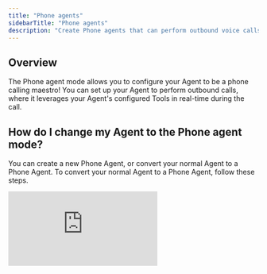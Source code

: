 ```yaml
---
title: "Phone agents"
sidebarTitle: "Phone agents"
description: "Create Phone agents that can perform outbound voice calls"
---
```


## Overview

The Phone agent mode allows you to configure your Agent to be a phone calling maestro\! You can set up your Agent to perform outbound calls, where it leverages your Agent's configured Tools in real-time during the call.

## How do I change my Agent to the Phone agent mode?

You can create a new Phone Agent, or convert your normal Agent to a Phone Agent. To convert your normal Agent to a Phone Agent, follow these steps.

<div style={{ width:"100%",position:"relative" }}>
<iframe src="https://app.supademo.com/embed/cmbipxda278gxsn1r86aiueuu" frameBorder="0" title="How to switch your Agent to Voice Mode" allow="clipboard-write" webkitallowfullscreen="true" mozallowfullscreen="true" allowfullscreen style={{ position:"absolute",top:0,left:0,width:"100%",height:"100%",border:"3px solid #5E43CE",borderRadius:"10px" }} />

</div>

1. Open your Agent, and click 'Advanced' to head to your Advanced Settings
2. Then, click 'Phone Call' on the Agent mode dropdown
3. Then, head to the new 'Phone Mode' section in the sidebar to configure your Settings

<Warning>
  In order for your Agent to work, it'll need to be part of a multi-agent system, where a Parent agent will send it info such as a number to call, info about the customer they're calling, etc. We recommend using a Workforce to do this. 
</Warning>

## Phone Agent settings

### Greeting

#### First message mode

You can configure how the agent behaves at the start of the call. The options to choose from are:

- Agent speaks first with a message generated by the model
- Agent speaks first with a message generated by you
- Agent waits for the user to speak first

#### First message

Set the first thing your Agent says to start the conversation.

#### First message interruptions

You can toggle this on to allow the user to interrupt the agent's first message

### Outbound phone number

You can select a phone number provider and configure your outbound phone number.

There are three options available:

### Provided by Relevance

You can pick a phone number provided by Relevance AI.

### Twilio

If you have integrated Twilio in 'Integrations & App Keys', you can select a Twilio phone number.

### Based on country code

Your Phone Agent will automatically select the appropriate phone number based on the country code of the number it is calling. Configure mappings for specific countries, and set a default fallback for all other numbers.

## Voice and transcription

### Voice provider

Pick the service powering your Agent's voice on calls. We support ElevenLabs only currently.

### Voice model

Select the voice model your Agent will use when speaking

### Agent voice

Select the voice your Agent will use when speaking

### Voice speed

Adjust the speaking speed of the agent's voice

### Background sound

Add a background sound to the call

### Transcriber provider

Select the service for speech recognition. We support Deepgram only currently.

### Transcriber model

Select the model for speech recognition

### Transcriber language

Select the language for speech recognition

### Background denoising

Enable background noise reduction while the user is speaking

## Built-in tools

### End call

Allow the agent to end the call when appropriate

## Call Timeout

### Silence timeout (seconds)

Number of seconds of silence before ending the call (max 3600 seconds)

## Voicemail

### Voicemail detection

Enable the agent to detect and respond to voicemail and set the message it will say when it detects voicemail

## Recording

### Audio recording

Enable recording of the phone call

## Summary

### Summary prompt

Enable automatic generation of call summaries and customize the prompt used to generate call summaries

---

## Follow along on YouTube

<iframe width="613" height="315" src="https://www.youtube.com/embed/TxDqhn-fWf0" title="YouTube video player" frameborder="0" allow="accelerometer; autoplay; clipboard-write; encrypted-media; gyroscope; picture-in-picture" allowfullscreen />

<Info>
  In this video, our Product Manager, [Josh Jackson](https://www.linkedin.com/in/joshuajackson1000/), will show you how to create your own Voice Agent in Relevance AI.
</Info>